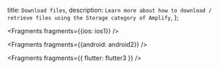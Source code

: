   title: `Download files`,
  description: `Learn more about how to download / retrieve files using the Storage category of Amplify`,
};


<Fragments fragments={{ios: ios1}} />


<Fragments fragments={{android: android2}} />


<Fragments fragments={{ flutter: flutter3 }} />
